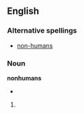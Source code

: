 ==English==

===Alternative spellings===
* [[non-humans]]

===Noun===
'''nonhumans'''

* {{plural of|nonhuman}}
# {{defn|English}}